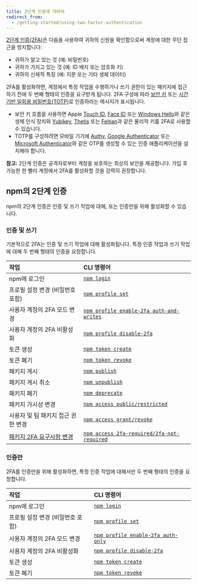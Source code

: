 ```yaml
---
title: 2단계 인증에 대하여
redirect_from:
  - /getting-started/using-two-factor-authentication
---
```


[2단계 인증(2FA)][2fa]은 다음을 사용하여 귀하의 신원을 확인함으로써 계정에 대한 무단 접근을 방지합니다:

- 귀하가 알고 있는 것 (예: 비밀번호)
- 귀하가 가지고 있는 것 (예: ID 배지 또는 암호화 키)
- 귀하의 신체적 특징 (예: 지문 또는 기타 생체 데이터)

2FA를 활성화하면, 계정에서 특정 작업을 수행하거나 쓰기 권한이 있는 패키지에 접근하기 전에 두 번째 형태의 인증을 요구받게 됩니다. 2FA 구성에 따라 [보안 키][webauthn] 또는 [시간 기반 일회용 비밀번호(TOTP)][totp]로 인증하라는 메시지가 표시됩니다.

- 보안 키 흐름을 사용하면 Apple [Touch ID][touch-id], [Face ID][face-id] 또는 [Windows Hello][windows-hello]와 같은 생체 인식 장치와 [Yubikey][yubikey], [Thetis][thetis] 또는 [Feitian][feitian]과 같은 물리적 키를 2FA로 사용할 수 있습니다.
- TOTP를 구성하려면 모바일 기기에 [Authy][authy], [Google Authenticator][google-authenticator] 또는 [Microsoft Authenticator][microsoft-authenticator]와 같은 OTP를 생성할 수 있는 인증 애플리케이션을 설치해야 합니다.

<Note>

**참고:** 2단계 인증은 공격자로부터 계정을 보호하는 최상의 보안을 제공합니다. 가입 후 가능한 한 빨리 계정에서 2FA를 활성화할 것을 강력히 권장합니다.

</Note>

## npm의 2단계 인증

npm의 2단계 인증은 인증 및 쓰기 작업에 대해, 또는 인증만을 위해 활성화할 수 있습니다.

### 인증 및 쓰기

기본적으로 2FA는 인증 및 쓰기 작업에 대해 활성화됩니다. 특정 인증 작업과 쓰기 작업에 대해 두 번째 형태의 인증을 요청합니다.

| 작업                                | CLI 명령어                                             |
| :---------------------------------- | :----------------------------------------------------- |
| npm에 로그인                        | [`npm login`][login]                                   |
| 프로필 설정 변경 (비밀번호 포함)    | [`npm profile set`][profile-set]                       |
| 사용자 계정의 2FA 모드 변경         | [`npm profile enable-2fa auth-and-writes`][2fa-enable] |
| 사용자 계정의 2FA 비활성화          | [`npm profile disable-2fa`][2fa-disable]               |
| 토큰 생성                           | [`npm token create`][token-create]                     |
| 토큰 폐기                           | [`npm token revoke`][token-revoke]                     |
| 패키지 게시                         | [`npm publish`][publish]                               |
| 패키지 게시 취소                    | [`npm unpublish`][unpublish]                           |
| 패키지 폐기                         | [`npm deprecate`][deprecate]                           |
| 패키지 가시성 변경                  | [`npm access public/restricted`][access]               |
| 사용자 및 팀 패키지 접근 권한 변경  | [`npm access grant/revoke`][access]                    |
| [패키지 2FA 요구사항 변경][pkg-2fa] | [`npm access 2fa-required/2fa-not-required`][access]   |

### 인증만

2FA를 인증만을 위해 활성화하면, 특정 인증 작업에 대해서만 두 번째 형태의 인증을 요청합니다.

| 작업                             | CLI 명령어                                       |
| :------------------------------- | :----------------------------------------------- |
| npm에 로그인                     | [`npm login`][login]                             |
| 프로필 설정 변경 (비밀번호 포함) | [`npm profile set`][profile-set]                 |
| 사용자 계정의 2FA 모드 변경      | [`npm profile enable-2fa auth-only`][2fa-enable] |
| 사용자 계정의 2FA 비활성화       | [`npm profile disable-2fa`][2fa-disable]         |
| 토큰 생성                        | [`npm token create`][token-create]               |
| 토큰 폐기                        | [`npm token revoke`][token-revoke]               |

[login]: https://docs.npmjs.com/cli/adduser
[profile-set]: https://docs.npmjs.com/cli/profile
[2fa-enable]: https://docs.npmjs.com/cli/profile
[2fa-disable]: https://docs.npmjs.com/cli/profile
[token-create]: https://docs.npmjs.com/cli/token
[token-revoke]: https://docs.npmjs.com/cli/token
[publish]: https://docs.npmjs.com/cli/publish
[unpublish]: https://docs.npmjs.com/cli/unpublish
[deprecate]: https://docs.npmjs.com/cli/deprecate
[access]: https://docs.npmjs.com/cli/access
[pkg-2fa]: /requiring-2fa-for-package-publishing-and-settings-modification
[authy]: https://authy.com/download/
[google-authenticator]: https://support.google.com/accounts/answer/1066447
[microsoft-authenticator]: https://www.microsoft.com/security/mobile-authenticator-app
[webauthn]: https://webauthn.guide/
[can-i-use]: https://caniuse.com/#search=webauthn
[u2f]: https://en.wikipedia.org/wiki/Universal_2nd_Factor
[windows-hello]: https://support.microsoft.com/en-us/windows/learn-about-windows-hello-and-set-it-up-dae28983-8242-bb2a-d3d1-87c9d265a5f0
[touch-id]: https://support.apple.com/en-gb/HT204587
[face-id]: https://support.apple.com/en-us/HT208108
[yubikey]: https://www.yubico.com/
[thetis]: https://thetis.io/
[feitian]: https://www.ftsafe.com/
[totp]: https://en.wikipedia.org/wiki/Time-based_one-time_password
[2fa]: https://en.wikipedia.org/wiki/Multi-factor_authentication
